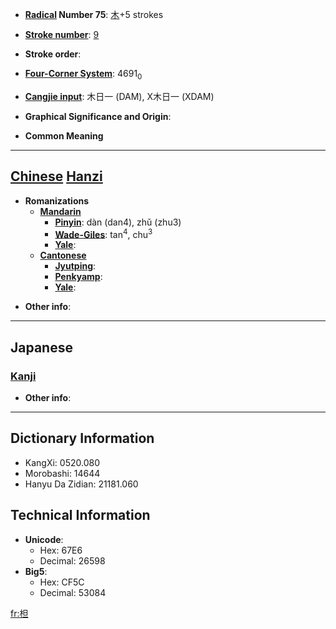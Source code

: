 * '''[[Wiktionary:Chinese radical index| Radical]] Number 75''': [[Wiktionary:Chinese radical index 木|木]]+5 strokes

* '''[[Wiktionary:Chinese total strokes index|Stroke number]]''': [[Wiktionary:Chinese total strokes index 9|9]]

* '''Stroke order''': 

* '''[[Wiktionary:Chinese four corner index|Four-Corner System]]''': 4691<sub>0</sub>

* '''[[Wiktionary:Chinese Cangjie index|Cangjie input]]''': 木日一 (DAM), X木日一 (XDAM)

* '''Graphical Significance and Origin''': 

* '''Common Meaning'''

----

== [[Chinese]] [[Hanzi]] ==

* '''Romanizations'''
** '''[[Mandarin]]'''
*** '''[[Pinyin]]''': dàn (dan4), zhǔ (zhu3)
*** '''[[Wade-Giles]]''': tan<sup>4</sup>, chu<sup>3</sup>
*** '''[[Yale]]''': 
** '''[[Cantonese]]'''
*** '''[[Jyutping]]''':
*** '''[[Penkyamp]]''': 
*** '''[[Yale]]''': 

* '''Other info''': 

----

==Japanese==
===[[Kanji]]===
{{kanji|on readings=[[たん]] (tan), [[だん]] (dan)|kun readings=}}

* '''Other info''':  

----

== Dictionary Information ==

* KangXi: 0520.080
* Morobashi: 14644
* Hanyu Da Zidian: 21181.060

== Technical Information ==

* '''Unicode''':
** Hex: 67E6
** Decimal: 26598
* '''Big5''':
** Hex: CF5C
** Decimal: 53084

[[fr:柦]]